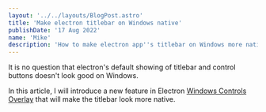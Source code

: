 ```yaml
---
layout: '../../layouts/BlogPost.astro'
title: 'Make electron titlebar on Windows native'
publishDate: '17 Aug 2022'
name: 'Mike'
description: 'How to make electron app''s titlebar on Windows more native'
---
```


<Cool name={frontmatter.name} client:load />

It is no question that electron's default showing of titlebar and control buttons doesn't look good on Windows.

In this article, I will introduce a new feature in Electron [Windows Controls Overlay](https://developer.mozilla.org/en-US/docs/Web/API/Window_Controls_Overlay_API) that will make the titlebar look more native.